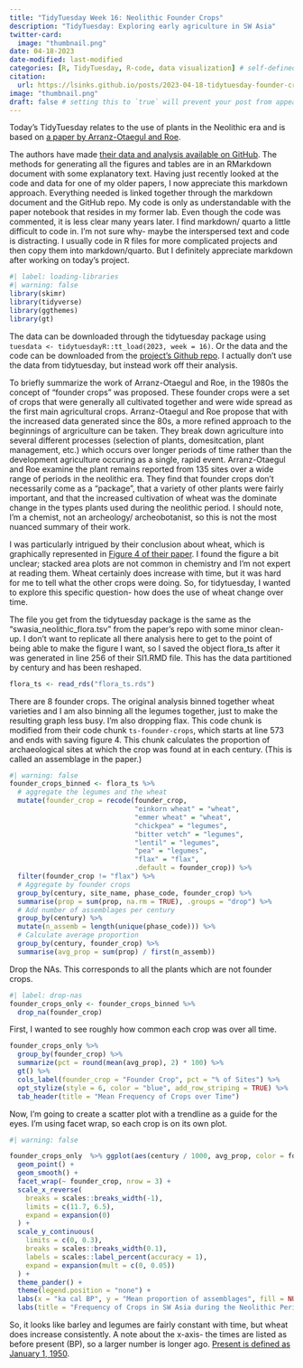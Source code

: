 ```yaml
---
title: "TidyTuesday Week 16: Neolithic Founder Crops"
description: "TidyTuesday: Exploring early agriculture in SW Asia"
twitter-card:
  image: "thumbnail.png"
date: 04-18-2023
date-modified: last-modified
categories: [R, TidyTuesday, R-code, data visualization] # self-defined categories
citation:
  url: https://lsinks.github.io/posts/2023-04-18-tidytuesday-founder-crops/founder-crops.html
image: "thumbnail.png"
draft: false # setting this to `true` will prevent your post from appearing on your listing page until you're ready!
---
```


Today's TidyTuesday relates to the use of plants in the Neolithic era and is based on [a paper by Arranz-Otaegul and Roe](https://link.springer.com/article/10.1007/s00334-023-00917-1).

The authors have made [their data and analysis available on GitHub](https://github.com/joeroe/SWAsiaNeolithicFounderCrops). The methods for generating all the figures and tables are in an RMarkdown document with some explanatory text. Having just recently looked at the code and data for one of my older papers, I now appreciate this markdown approach. Everything needed is linked together through the markdown document and the GitHub repo. My code is only as understandable with the paper notebook that resides in my former lab. Even though the code was commented, it is less clear many years later. I find markdown/ quarto a little difficult to code in. I'm not sure why- maybe the interspersed text and code is distracting. I usually code in R files for more complicated projects and then copy them into markdown/quarto. But I definitely appreciate markdown after working on today's project.

```r
#| label: loading-libraries
#| warning: false
library(skimr)
library(tidyverse)
library(ggthemes)
library(gt)
```

The data can be downloaded through the tidytuesday package using `tuesdata <- tidytuesdayR::tt_load(2023, week = 16)`. Or the data and the code can be downloaded from the [project's Github repo](https://github.com/joeroe/SWAsiaNeolithicFounderCrops). I actually don't use the data from tidytuesday, but instead work off their analysis.

To briefly summarize the work of Arranz-Otaegul and Roe, in the 1980s the concept of "founder crops" was proposed. These founder crops were a set of crops that were generally all cultivated together and were wide spread as the first main agricultural crops. Arranz-Otaegul and Roe propose that with the increased data generated since the 80s, a more refined approach to the beginnings of argriculture can be taken. They break down agriculture into several different processes (selection of plants, domesitcation, plant management, etc.) which occurs over longer periods of time rather than the development agriculture occuring as a single, rapid event. Arranz-Otaegul and Roe examine the plant remains reported from 135 sites over a wide range of periods in the neolithic era. They find that founder crops don't necessarily come as a "package", that a variety of other plants were fairly important, and that the increased cultivation of wheat was the dominate change in the types plants used during the neolithic period. I should note, I'm a chemist, not an archeology/ archeobotanist, so this is not the most nuanced summary of their work.

I was particularly intrigued by their conclusion about wheat, which is graphically represented in [Figure 4 of their paper](https://github.com/joeroe/SWAsiaNeolithicFounderCrops/blob/main/analysis/figures/fig4.png). I found the figure a bit unclear; stacked area plots are not common in chemistry and I'm not expert at reading them. Wheat certainly does increase with time, but it was hard for me to tell what the other crops were doing. So, for tidytuesday, I wanted to explore this specific question- how does the use of wheat change over time.

The file you get from the tidytuesday package is the same as the "swasia_neolithic_flora.tsv" from the paper's repo with some minor clean-up. I don't want to replicate all there analysis here to get to the point of being able to make the figure I want, so I saved the object flora_ts after it was generated in line 256 of their SI1.RMD file. This has the data partitioned by century and has been reshaped.

```r
flora_ts <- read_rds("flora_ts.rds")
```

There are 8 founder crops. The original analysis binned together wheat varieties and I am also binning all the legumes together, just to make the resulting graph less busy. I'm also dropping flax. This code chunk is modified from their code chunk `ts-founder-crops`, which starts at line 573 and ends with saving figure 4. This chunk calculates the proportion of archaeological sites at which the crop was found at in each century. (This is called an assemblage in the paper.)

```r
#| warning: false
founder_crops_binned <- flora_ts %>%
  # aggregate the legumes and the wheat
  mutate(founder_crop = recode(founder_crop,
                               "einkorn wheat" = "wheat",
                               "emmer wheat" = "wheat",
                               "chickpea" = "legumes",
                               "bitter vetch" = "legumes",
                               "lentil" = "legumes",
                               "pea" = "legumes",
                               "flax" = "flax",
                               .default = founder_crop)) %>%
  filter(founder_crop != "flax") %>%
  # Aggregate by founder crops
  group_by(century, site_name, phase_code, founder_crop) %>%
  summarise(prop = sum(prop, na.rm = TRUE), .groups = "drop") %>%
  # Add number of assemblages per century
  group_by(century) %>%
  mutate(n_assemb = length(unique(phase_code))) %>%
  # Calculate average proportion
  group_by(century, founder_crop) %>%
  summarise(avg_prop = sum(prop) / first(n_assemb))

```

Drop the NAs. This corresponds to all the plants which are not founder crops.

```r
#| label: drop-nas
founder_crops_only <- founder_crops_binned %>%
  drop_na(founder_crop)

```

First, I wanted to see roughly how common each crop was over all time.

```r
founder_crops_only %>%
  group_by(founder_crop) %>%
  summarize(pct = round(mean(avg_prop), 2) * 100) %>%
  gt() %>%
  cols_label(founder_crop = "Founder Crop", pct = "% of Sites") %>%
  opt_stylize(style = 6, color = "blue", add_row_striping = TRUE) %>%
  tab_header(title = "Mean Frequency of Crops over Time") 

```

Now, I'm going to create a scatter plot with a trendline as a guide for the eyes. I'm using facet wrap, so each crop is on its own plot.

```r
#| warning: false

founder_crops_only  %>% ggplot(aes(century / 1000, avg_prop, color = founder_crop)) +
  geom_point() +
  geom_smooth() +
  facet_wrap(~ founder_crop, nrow = 3) +
  scale_x_reverse(
    breaks = scales::breaks_width(-1),
    limits = c(11.7, 6.5),
    expand = expansion(0)
  ) +
  scale_y_continuous(
    limits = c(0, 0.3),
    breaks = scales::breaks_width(0.1),
    labels = scales::label_percent(accuracy = 1),
    expand = expansion(mult = c(0, 0.05))
  ) +
  theme_pander() +
  theme(legend.position = "none") +
  labs(x = "ka cal BP", y = "Mean proportion of assemblages", fill = NULL) %>%
  labs(title = "Frequency of Crops in SW Asia during the Neolithic Period", caption = "data from https://github.com/joeroe/SWAsiaNeolithicFounderCrops")
```

So, it looks like barley and legumes are fairly constant with time, but wheat does increase consistently. A note about the x-axis- the times are listed as before present (BP), so a larger number is longer ago. [Present is defined as January 1, 1950](https://en.wikipedia.org/wiki/Before_Present).
